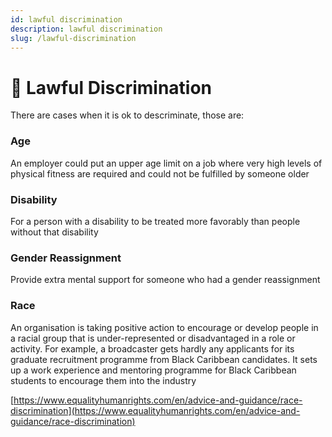 ```yaml
---
id: lawful discrimination
description: lawful discrimination
slug: /lawful-discrimination
---
```


# 📜 Lawful Discrimination


There are cases when it is ok to descriminate, those are:

### Age

An employer could put an upper age limit on a job where very high levels of physical fitness are required and could not be fulfilled by someone older

### Disability

For a person with a disability to be treated more favorably than people without that disability

### Gender Reassignment

Provide extra mental support for someone who had a gender reassignment

### Race

An organisation is taking positive action to encourage or develop people in a racial group that is under-represented or disadvantaged in a role or activity.
For example, a broadcaster gets hardly any applicants for its graduate recruitment programme from Black Caribbean candidates. It sets up a work experience and mentoring programme for Black Caribbean students to encourage
them into the industry

[https://www.equalityhumanrights.com/en/advice-and-guidance/race-discrimination](https://www.equalityhumanrights.com/en/advice-and-guidance/race-discrimination)

